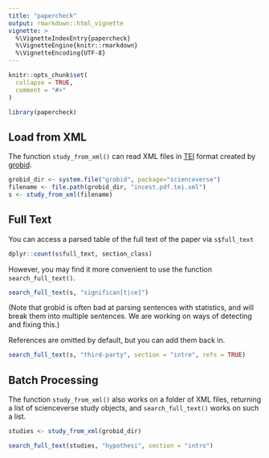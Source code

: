 ```yaml
---
title: "papercheck"
output: rmarkdown::html_vignette
vignette: >
  %\VignetteIndexEntry{papercheck}
  %\VignetteEngine{knitr::rmarkdown}
  %\VignetteEncoding{UTF-8}
---
```


```r
knitr::opts_chunk$set(
  collapse = TRUE,
  comment = "#>"
)
```

```r
library(papercheck)
```

## Load from XML

The function `study_from_xml()` can read XML files in [TEI](https://tei-c.org/) format created by [grobid](https://grobid.readthedocs.io/). 

```r
grobid_dir <- system.file("grobid", package="scienceverse")
filename <- file.path(grobid_dir, "incest.pdf.tei.xml")
s <- study_from_xml(filename)
```

## Full Text

You can access a parsed table of the full text of the paper via `s$full_text`

```r
dplyr::count(s$full_text, section_class)
```

However, you may find it more convenient to use the function `search_full_text()`.

```r
search_full_text(s, "significan[t|ce]")
```

(Note that grobid is often bad at parsing sentences with statistics, and will break them into multiple sentences. We are working on ways of detecting and fixing this.)

References are omitted by default, but you can add them back in.

```r
search_full_text(s, "third-party", section = "intro", refs = TRUE)
```


## Batch Processing

The function `study_from_xml()` also works on a folder of XML files, returning a list of scienceverse study objects, and `search_full_text()` works on such a list.

```r
studies <- study_from_xml(grobid_dir)

search_full_text(studies, "hypothesi", section = "intro")
```

